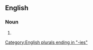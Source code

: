 ==English==

===Noun===
{{head|en|noun form}}

# {{plural of|en|audibility}}

[[Category:English plurals ending in "-ies"]]